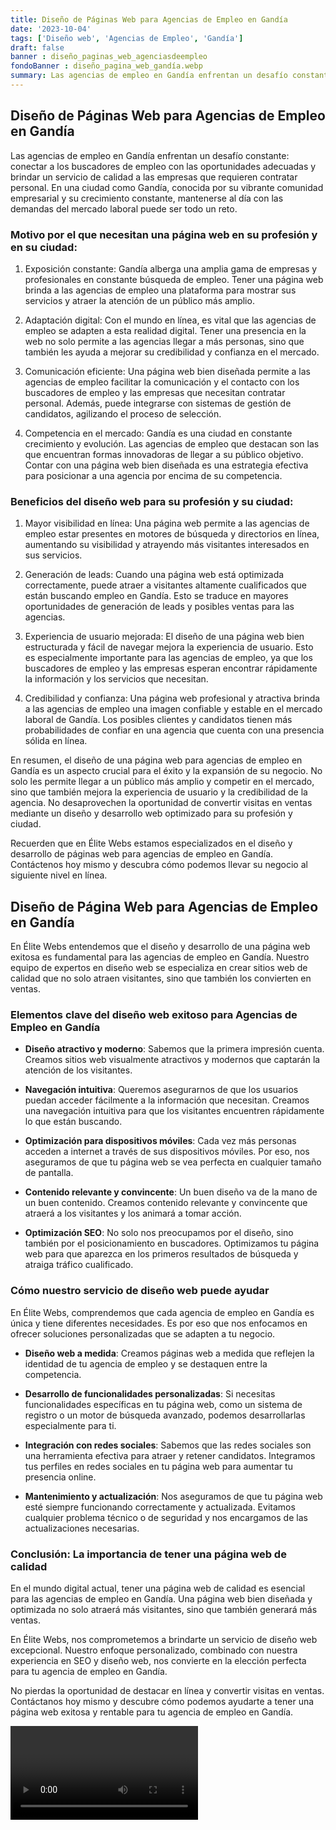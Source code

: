 ```yaml
---
title: Diseño de Páginas Web para Agencias de Empleo en Gandía
date: '2023-10-04'
tags: ['Diseño web', 'Agencias de Empleo', 'Gandía']
draft: false
banner : diseño_paginas_web_agenciasdeempleo
fondoBanner : diseño_pagina_web_gandía.webp
summary: Las agencias de empleo en Gandía enfrentan un desafío constante conectar a los buscadores de empleo con las oportunidades adecuadas y brindar un servicio de calidad a las empresas que requieren contratar personal. En una ciudad como Gandía, conocida por su vibrante comunidad empresarial y su crecimiento constante, mantenerse al día con las demandas del mercado laboral puede ser todo un reto.
---
```


## Diseño de Páginas Web para Agencias de Empleo en Gandía

Las agencias de empleo en Gandía enfrentan un desafío constante: conectar a los buscadores de empleo con las oportunidades adecuadas y brindar un servicio de calidad a las empresas que requieren contratar personal. En una ciudad como Gandía, conocida por su vibrante comunidad empresarial y su crecimiento constante, mantenerse al día con las demandas del mercado laboral puede ser todo un reto.

### Motivo por el que necesitan una página web en su profesión y en su ciudad:

1. Exposición constante: Gandía alberga una amplia gama de empresas y profesionales en constante búsqueda de empleo. Tener una página web brinda a las agencias de empleo una plataforma para mostrar sus servicios y atraer la atención de un público más amplio.

2. Adaptación digital: Con el mundo en línea, es vital que las agencias de empleo se adapten a esta realidad digital. Tener una presencia en la web no solo permite a las agencias llegar a más personas, sino que también les ayuda a mejorar su credibilidad y confianza en el mercado.

3. Comunicación eficiente: Una página web bien diseñada permite a las agencias de empleo facilitar la comunicación y el contacto con los buscadores de empleo y las empresas que necesitan contratar personal. Además, puede integrarse con sistemas de gestión de candidatos, agilizando el proceso de selección.

4. Competencia en el mercado: Gandía es una ciudad en constante crecimiento y evolución. Las agencias de empleo que destacan son las que encuentran formas innovadoras de llegar a su público objetivo. Contar con una página web bien diseñada es una estrategia efectiva para posicionar a una agencia por encima de su competencia.

### Beneficios del diseño web para su profesión y su ciudad:

1. Mayor visibilidad en línea: Una página web permite a las agencias de empleo estar presentes en motores de búsqueda y directorios en línea, aumentando su visibilidad y atrayendo más visitantes interesados en sus servicios.

2. Generación de leads: Cuando una página web está optimizada correctamente, puede atraer a visitantes altamente cualificados que están buscando empleo en Gandía. Esto se traduce en mayores oportunidades de generación de leads y posibles ventas para las agencias.

3. Experiencia de usuario mejorada: El diseño de una página web bien estructurada y fácil de navegar mejora la experiencia de usuario. Esto es especialmente importante para las agencias de empleo, ya que los buscadores de empleo y las empresas esperan encontrar rápidamente la información y los servicios que necesitan.

4. Credibilidad y confianza: Una página web profesional y atractiva brinda a las agencias de empleo una imagen confiable y estable en el mercado laboral de Gandía. Los posibles clientes y candidatos tienen más probabilidades de confiar en una agencia que cuenta con una presencia sólida en línea.

En resumen, el diseño de una página web para agencias de empleo en Gandía es un aspecto crucial para el éxito y la expansión de su negocio. No solo les permite llegar a un público más amplio y competir en el mercado, sino que también mejora la experiencia de usuario y la credibilidad de la agencia. No desaprovechen la oportunidad de convertir visitas en ventas mediante un diseño y desarrollo web optimizado para su profesión y ciudad.

Recuerden que en Élite Webs estamos especializados en el diseño y desarrollo de páginas web para agencias de empleo en Gandía. Contáctenos hoy mismo y descubra cómo podemos llevar su negocio al siguiente nivel en línea.

<GifSeo />

<Cta />

## Diseño de Página Web para Agencias de Empleo en Gandía

En Élite Webs entendemos que el diseño y desarrollo de una página web exitosa es fundamental para las agencias de empleo en Gandía. Nuestro equipo de expertos en diseño web se especializa en crear sitios web de calidad que no solo atraen visitantes, sino que también los convierten en ventas.

### Elementos clave del diseño web exitoso para Agencias de Empleo en Gandía

- **Diseño atractivo y moderno**: Sabemos que la primera impresión cuenta. Creamos sitios web visualmente atractivos y modernos que captarán la atención de los visitantes.

- **Navegación intuitiva**: Queremos asegurarnos de que los usuarios puedan acceder fácilmente a la información que necesitan. Creamos una navegación intuitiva para que los visitantes encuentren rápidamente lo que están buscando.

- **Optimización para dispositivos móviles**: Cada vez más personas acceden a internet a través de sus dispositivos móviles. Por eso, nos aseguramos de que tu página web se vea perfecta en cualquier tamaño de pantalla.

- **Contenido relevante y convincente**: Un buen diseño va de la mano de un buen contenido. Creamos contenido relevante y convincente que atraerá a los visitantes y los animará a tomar acción.

- **Optimización SEO**: No solo nos preocupamos por el diseño, sino también por el posicionamiento en buscadores. Optimizamos tu página web para que aparezca en los primeros resultados de búsqueda y atraiga tráfico cualificado.

### Cómo nuestro servicio de diseño web puede ayudar

En Élite Webs, comprendemos que cada agencia de empleo en Gandía es única y tiene diferentes necesidades. Es por eso que nos enfocamos en ofrecer soluciones personalizadas que se adapten a tu negocio.

- **Diseño web a medida**: Creamos páginas web a medida que reflejen la identidad de tu agencia de empleo y se destaquen entre la competencia.

- **Desarrollo de funcionalidades personalizadas**: Si necesitas funcionalidades específicas en tu página web, como un sistema de registro o un motor de búsqueda avanzado, podemos desarrollarlas especialmente para ti.

- **Integración con redes sociales**: Sabemos que las redes sociales son una herramienta efectiva para atraer y retener candidatos. Integramos tus perfiles en redes sociales en tu página web para aumentar tu presencia online.

- **Mantenimiento y actualización**: Nos aseguramos de que tu página web esté siempre funcionando correctamente y actualizada. Evitamos cualquier problema técnico o de seguridad y nos encargamos de las actualizaciones necesarias.

### Conclusión: La importancia de tener una página web de calidad

En el mundo digital actual, tener una página web de calidad es esencial para las agencias de empleo en Gandía. Una página web bien diseñada y optimizada no solo atraerá más visitantes, sino que también generará más ventas.

En Élite Webs, nos comprometemos a brindarte un servicio de diseño web excepcional. Nuestro enfoque personalizado, combinado con nuestra experiencia en SEO y diseño web, nos convierte en la elección perfecta para tu agencia de empleo en Gandía.

No pierdas la oportunidad de destacar en línea y convertir visitas en ventas. Contáctanos hoy mismo y descubre cómo podemos ayudarte a tener una página web exitosa y rentable para tu agencia de empleo en Gandía.

<Video />

<CtaBot job='Agencias de Empleo' city='Gandía'/>

<Gmaps query='Gandía+españa+maps' />
